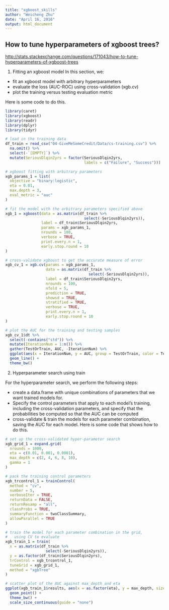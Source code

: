 ```yaml
---
title: "xgboost_skills"
author: "Weicheng Zhu"
date: "April 16, 2016"
output: html_document
---
```


##  How to tune hyperparameters of xgboost trees?

<http://stats.stackexchange.com/questions/171043/how-to-tune-hyperparameters-of-xgboost-trees>

1. Fitting an xgboost model
In this section, we:

- fit an xgboost model with arbitrary hyperparameters
- evaluate the loss (AUC-ROC) using cross-validation (xgb.cv)
- plot the training versus testing evaluation metric

Here is some code to do this.

```r
library(caret)
library(xgboost)
library(readr)
library(dplyr)
library(tidyr)

# load in the training data
df_train = read_csv("04-GiveMeSomeCredit/Data/cs-training.csv") %>%
  na.omit() %>%                                                                # listwise deletion 
  select(-`[EMPTY]`) %>%
  mutate(SeriousDlqin2yrs = factor(SeriousDlqin2yrs,                           # factor variable for classification
                                   labels = c("Failure", "Success")))

# xgboost fitting with arbitrary parameters
xgb_params_1 = list(
  objective = "binary:logistic",                                               # binary classification
  eta = 0.01,                                                                  # learning rate
  max.depth = 3,                                                               # max tree depth
  eval_metric = "auc"                                                          # evaluation/loss metric
)

# fit the model with the arbitrary parameters specified above
xgb_1 = xgboost(data = as.matrix(df_train %>%
                                   select(-SeriousDlqin2yrs)),
                label = df_train$SeriousDlqin2yrs,
                params = xgb_params_1,
                nrounds = 100,                                                 # max number of trees to build
                verbose = TRUE,                                         
                print.every.n = 1,
                early.stop.round = 10                                          # stop if no improvement within 10 trees
)

# cross-validate xgboost to get the accurate measure of error
xgb_cv_1 = xgb.cv(params = xgb_params_1,
                  data = as.matrix(df_train %>%
                                     select(-SeriousDlqin2yrs)),
                  label = df_train$SeriousDlqin2yrs,
                  nrounds = 100, 
                  nfold = 5,                                                   # number of folds in K-fold
                  prediction = TRUE,                                           # return the prediction using the final model 
                  showsd = TRUE,                                               # standard deviation of loss across folds
                  stratified = TRUE,                                           # sample is unbalanced; use stratified sampling
                  verbose = TRUE,
                  print.every.n = 1, 
                  early.stop.round = 10
)

# plot the AUC for the training and testing samples
xgb_cv_1$dt %>%
  select(-contains("std")) %>%
  mutate(IterationNum = 1:n()) %>%
  gather(TestOrTrain, AUC, -IterationNum) %>%
  ggplot(aes(x = IterationNum, y = AUC, group = TestOrTrain, color = TestOrTrain)) + 
  geom_line() + 
  theme_bw()
```

2. Hyperparameter search using train

For the hyperparameter search, we perform the following steps:

- create a data.frame with unique combinations of parameters that we want trained models for.
- Specify the control parameters that apply to each model's training, including the cross-validation parameters, and specify that the probabilities be computed so that the AUC can be computed
- cross-validate & train the models for each parameter combination, saving the AUC for each model.
Here is some code that shows how to do this.

```r
# set up the cross-validated hyper-parameter search
xgb_grid_1 = expand.grid(
  nrounds = 1000,
  eta = c(0.01, 0.001, 0.0001),
  max_depth = c(2, 4, 6, 8, 10),
  gamma = 1
)

# pack the training control parameters
xgb_trcontrol_1 = trainControl(
  method = "cv",
  number = 5,
  verboseIter = TRUE,
  returnData = FALSE,
  returnResamp = "all",                                                        # save losses across all models
  classProbs = TRUE,                                                           # set to TRUE for AUC to be computed
  summaryFunction = twoClassSummary,
  allowParallel = TRUE
)

# train the model for each parameter combination in the grid, 
#   using CV to evaluate
xgb_train_1 = train(
  x = as.matrix(df_train %>%
                  select(-SeriousDlqin2yrs)),
  y = as.factor(df_train$SeriousDlqin2yrs),
  trControl = xgb_trcontrol_1,
  tuneGrid = xgb_grid_1,
  method = "xgbTree"
)

# scatter plot of the AUC against max_depth and eta
ggplot(xgb_train_1$results, aes(x = as.factor(eta), y = max_depth, size = ROC, color = ROC)) + 
  geom_point() + 
  theme_bw() + 
  scale_size_continuous(guide = "none")
```